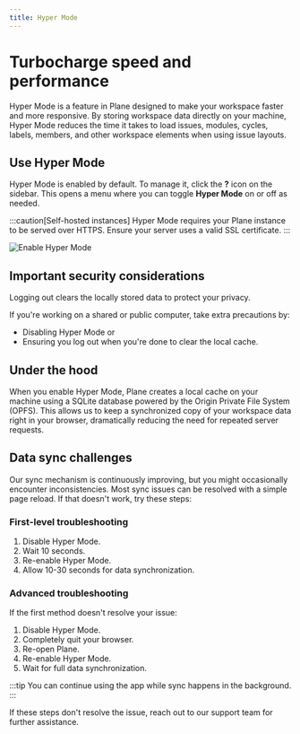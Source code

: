 ```yaml
---
title: Hyper Mode
---
```


# Turbocharge speed and performance

Hyper Mode is a feature in Plane designed to make your workspace faster and more responsive. By storing workspace data directly on your machine, Hyper Mode reduces the time it takes to load issues, modules, cycles, labels, members, and other workspace elements when using issue layouts.

## Use Hyper Mode

Hyper Mode is enabled by default. To manage it, click the **?** icon on the sidebar. This opens a menu where you can toggle **Hyper Mode** on or off as needed.

:::caution[Self-hosted instances]
Hyper Mode requires your Plane instance to be served over HTTPS. Ensure your server uses a valid SSL certificate.
:::

![Enable Hyper Mode](https://media.docs.plane.so/product/enable-hyper-mode.webp#center)

## Important security considerations

Logging out clears the locally stored data to protect your privacy.

If you're working on a shared or public computer, take extra precautions by:

- Disabling Hyper Mode or
- Ensuring you log out when you're done to clear the local cache.

## Under the hood

When you enable Hyper Mode, Plane creates a local cache on your machine using a SQLite database powered by the Origin Private File System (OPFS). This allows us to keep a synchronized copy of your workspace data right in your browser, dramatically reducing the need for repeated server requests.

## Data sync challenges

Our sync mechanism is continuously improving, but you might occasionally encounter inconsistencies. Most sync issues can be resolved with a simple page reload. If that doesn't work, try these steps:

### First-level troubleshooting

1. Disable Hyper Mode.
2. Wait 10 seconds.
3. Re-enable Hyper Mode.
4. Allow 10-30 seconds for data synchronization.

### Advanced troubleshooting
If the first method doesn't resolve your issue:

1. Disable Hyper Mode.
2. Completely quit your browser.
3. Re-open Plane.
4. Re-enable Hyper Mode.
5. Wait for full data synchronization.

:::tip
You can continue using the app while sync happens in the background.
:::

If these steps don't resolve the issue, reach out to our support team for further assistance.
